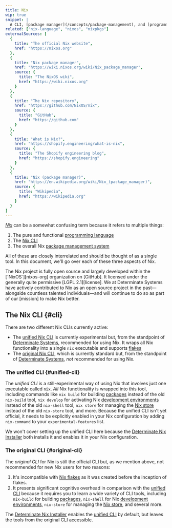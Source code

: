 ```yaml
---
title: Nix
wip: true
snippet: |
  A CLI, [package manager](/concepts/package-management), and [programming language](/concepts/nix-language)
related: ["nix-language", "nixos", "nixpkgs"]
externalSources: [
  {
    title: "The official Nix website",
    href: "https://nixos.org"
  },
  {
    title: "Nix package manager",
    href: "https://wiki.nixos.org/wiki/Nix_package_manager",
    source: {
      title: "The NixOS wiki",
      href: "https://wiki.nixos.org"
    }
  },
  {
    title: "The Nix repository",
    href: "https://github.com/NixOS/nix",
    source: {
      title: "GitHub",
      href: "https://github.com"
    }
  },
  {
    title: "What is Nix?",
    href: "https://shopify.engineering/what-is-nix",
    source: {
      title: "The Shopify engineering blog",
      href: "https://shopify.engineering"
    }
  },
  {
    title: "Nix (package manager)",
    href: "https://en.wikipedia.org/wiki/Nix_(package_manager)",
    source: {
      title: "Wikipedia",
      href: "https://wikipedia.org"
    }
  }
]
---
```


[*Nix*][nix] can be a somewhat confusing term because it refers to multiple things:

1. The pure and functional [programming language][lang]
2. The [Nix CLI](#cli)
3. The overall Nix [package management system][package-management]

All of these are closely interrelated and should be thought of as a single tool.
In this document, we'll go over each of these three aspects of Nix.

<Admonition info open title="Nix as a project" id="nix-oss" client:load>
The Nix project is fully open source and largely developed within the [`NixOS`][nixos-org] organization on [GitHub].
It licensed under the generally quite permissive [LGPL 2.1][license].
We at Determinate Systems have actively contributed to Nix as an open source project in the past&mdash;alongside countless talented individuals&mdash;and will continue to do so as part of our [mission] to make Nix better.
</Admonition>

## The Nix CLI \{#cli}

There are two different Nix CLIs currently active:

* The [unified Nix CLI](#unified-cli) is currently experimental but, from the standpoint of [Determinate Systems][ds], recommended for using Nix.
  It wraps all Nix functionality into a single `nix` executable and supports [flakes]
* The [original Nix CLI](#original-cli), which is currently standard but, from the standpoint of [Determinate Systems][ds], *not* recommended for using Nix.

### The unified CLI \{#unified-cli}

The *unified CLI* is a still-experimental way of using Nix that involves just one executable called `nix`.
*All* Nix functionality is wrapped into this tool, including commands like `nix build` for building [packages] instead of the old `nix-build` tool, `nix develop` for activating Nix [development environments][env] instead of the old `nix-shell` tool, `nix store` for managing the [Nix store][store] instead of the old `nix-store` tool, and more.
Because the unified CLI isn't yet official, it needs to be explicitly enabled in your Nix configuration by adding `nix-command` to your `experimental-features` list.

We won't cover setting up the unified CLI here because the [Determinate Nix Installer][install] both installs it and enables it in your Nix configuration.

### The original CLI \{#original-cli}

The *original CLI* for Nix is still the official CLI but, as we mention above, not recommended for new Nix users for two reasons:

1. It's incompatible with [Nix flakes][flakes] as it was created before the inception of flakes.
1. It presents significant cognitive overhead in comparison with the [unified CLI](#unified-cli) because it requires you to learn a wide variety of CLI tools, including `nix-build` for building [packages], `nix-shell` for Nix [development environments][env], `nix-store` for managing the [Nix store][store], and several more.

The [Determinate Nix Installer][install] enables the [unified CLI](#unified-cli) by default, but leaves the tools from the original CLI accessible.

[ds]: https://determinate.systems
[env]: /concepts/dev-env
[flakes]: /concepts/flakes
[github]: https://github.com
[install]: /concepts/nix-installer
[lang]: /concepts/nix-language
[license]: https://github.com/nixOS/nix?tab=LGPL-2.1-1-ov-file
[mission]: https://determinate.systems/posts/we-want-to-make-nix-better
[nix]: https://nixos.org
[nixos-org]: https://github.com/NixOS
[packages]: /concepts/packages
[package-management]: /concepts/package-management
[store]: /concepts/nix-store
